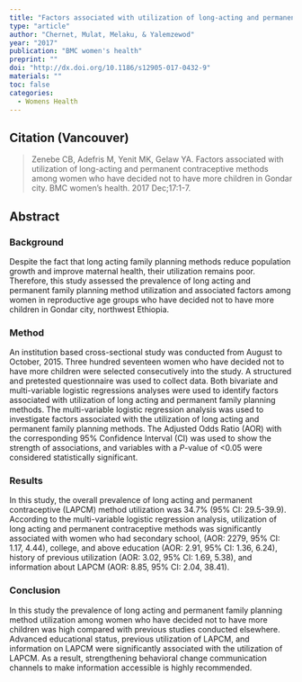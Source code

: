 ```yaml
---
title: "Factors associated with utilization of long-acting and permanent contraceptive methods among women who have decided not to have more children in Gondar city."
type: "article"
author: "Chernet, Mulat, Melaku, & Yalemzewod"
year: "2017"
publication: "BMC women's health"
preprint: ""
doi: "http://dx.doi.org/10.1186/s12905-017-0432-9"
materials: ""
toc: false
categories:
  - Womens Health
---
```


## Citation (Vancouver)

> Zenebe CB, Adefris M, Yenit MK, Gelaw YA. Factors associated with utilization of long-acting and permanent contraceptive methods among women who have decided not to have more children in Gondar city. BMC women's health. 2017 Dec;17:1-7.

## Abstract

### Background

Despite the fact that long acting family planning methods reduce population growth and improve maternal health, their utilization remains poor. Therefore, this study assessed the prevalence of long acting and permanent family planning method utilization and associated factors among women in reproductive age groups who have decided not to have more children in Gondar city, northwest Ethiopia.

### Method

An institution based cross-sectional study was conducted from August to October, 2015. Three hundred seventeen women who have decided not to have more children were selected consecutively into the study. A structured and pretested questionnaire was used to collect data. Both bivariate and multi-variable logistic regressions analyses were used to identify factors associated with utilization of long acting and permanent family planning methods. The multi-variable logistic regression analysis was used to investigate factors associated with the utilization of long acting and permanent family planning methods. The Adjusted Odds Ratio (AOR) with the corresponding 95% Confidence Interval (CI) was used to show the strength of associations, and variables with a *P*-value of \<0.05 were considered statistically significant.

### Results

In this study, the overall prevalence of long acting and permanent contraceptive (LAPCM) method utilization was 34.7% (95% CI: 29.5-39.9). According to the multi-variable logistic regression analysis, utilization of long acting and permanent contraceptive methods was significantly associated with women who had secondary school, (AOR: 2279, 95% CI: 1.17, 4.44), college, and above education (AOR: 2.91, 95% CI: 1.36, 6.24), history of previous utilization (AOR: 3.02, 95% CI: 1.69, 5.38), and information about LAPCM (AOR: 8.85, 95% CI: 2.04, 38.41).

### Conclusion

In this study the prevalence of long acting and permanent family planning method utilization among women who have decided not to have more children was high compared with previous studies conducted elsewhere. Advanced educational status, previous utilization of LAPCM, and information on LAPCM were significantly associated with the utilization of LAPCM. As a result, strengthening behavioral change communication channels to make information accessible is highly recommended.
